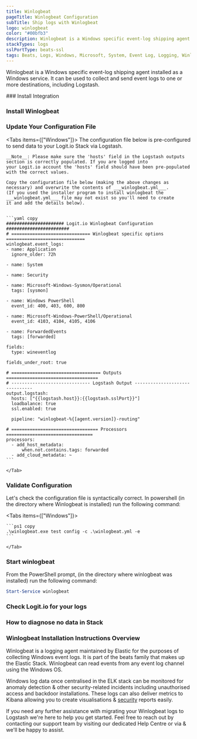 ```yaml
---
title: Winlogbeat
pageTitle: Winlogbeat Configuration
subTitle: Ship logs with Winlogbeat
logo: winlogbeat
color: "#00bfb3"
description: Winlogbeat is a Windows specific event-log shipping agent. It can be used to collect and send event logs to one or more destinations.
stackTypes: logs
sslPortType: beats-ssl
tags: Beats, Logs, Windows, Microsoft, System, Event Log, Logging, Winlogbeat
---
```


Winlogbeat is a Windows specific event-log shipping agent installed as a Windows service. It can be used to collect and send 
event logs to one or more destinations, including Logstash.

<Steps>
  ### Install Integration
  <InstallIntegration/>

  ### Install Winlogbeat

  <InstallWindowsBeat
    beatname = "winlogbeat"
    version = "8.12.2"
  />

  ### Update Your Configuration File

  <Tabs items={["Windows"]}>
    <Tab>
    The configuration file below is pre-configured to send data to your Logit.io Stack via Logstash.

    __Note__: Please make sure the 'hosts' field in the Logstash outputs section is correctly populated. If you are logged into 
    your Logit.io account the 'hosts' field should have been pre-populated with the correct values.
    
    Copy the configuration file below (making the above changes as necessary) and overwrite the contents of ___winlogbeat.yml___. 
    (If you used the installer program to install winlogbeat the ___winlogbeat.yml___ file may not exist so you'll need to create 
    it and add the details below).


    ```yaml copy
    ###################### Logit.io Winlogbeat Configuration ########################
    # ============================== Winlogbeat specific options ==============================
    winlogbeat.event_logs:
    - name: Application
      ignore_older: 72h

    - name: System

    - name: Security

    - name: Microsoft-Windows-Sysmon/Operational
      tags: [sysmon]
    
    - name: Windows PowerShell
      event_id: 400, 403, 600, 800

    - name: Microsoft-Windows-PowerShell/Operational
      event_id: 4103, 4104, 4105, 4106

    - name: ForwardedEvents
      tags: [forwarded]    

    fields:
      type: wineventlog

    fields_under_root: true  

    # ================================== Outputs ===================================
    # ------------------------------ Logstash Output -------------------------------
    output.logstash:
      hosts: ["{{logstash.host}}:{{logstash.sslPort}}"]
      loadbalance: true
      ssl.enabled: true

      pipeline: "winlogbeat-%{[agent.version]}-routing"

    # ================================= Processors =================================
    processors:
      - add_host_metadata:
          when.not.contains.tags: forwarded
      - add_cloud_metadata: ~
    ```

    </Tab>
  </Tabs>

  ### Validate Configuration

  Let's check the configuration file is syntactically correct. In powershell (in the directory where Winlogbeat is installed) run the following command:
  
  <Tabs items={["Windows"]}>
    <Tab>
    
    ```ps1 copy
    .\winlogbeat.exe test config -c .\winlogbeat.yml -e
    ```

    </Tab>
  </Tabs>

  ### Start winlogbeat

  From the PowerShell prompt, (in the directory where winlogbeat was installed) run the following command:

  ```ps1 copy
  Start-Service winlogbeat
  ```

  ### Check Logit.io for your logs
  <LaunchStack utmMedium="logs" utmCampaign="winlogbeat" source="winlogbeat" />

  ### How to diagnose no data in Stack

  <DiagnoseNoData />

</Steps>

### Winlogbeat Installation Instructions Overview

Winlogbeat is a logging agent maintained by Elastic for the purposes of collecting Windows event logs. It is part of the beats family 
that makes up the Elastic Stack. Winlogbeat can read events from any event log channel using the Windows OS.

Windows log data once centralised in the ELK stack can be monitored for anomaly detection & other security-related incidents including 
unauthorised access and backdoor installations. These logs can also deliver metrics to Kibana allowing you to create visualisations & 
[security](https://logit.io/about-us/security) reports easily.

If you need any further assistance with migrating your Winlogbeat logs to Logstash we're here to help you get started. Feel free to reach out by 
contacting our support team by visiting our dedicated Help Centre or via <IntercomButton text="live chat" /> & we'll be happy to assist.





